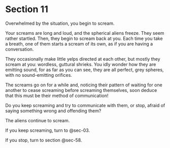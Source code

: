 # Section 11 {#sec-11}

Overwhelmed by the situation, you begin to scream. 

Your screams are long and loud, and the spherical aliens freeze. They seem rather startled. Then, they begin to scream back at you. Each time you take a breath, one of them starts a scream of its own, as if you are having a conversation.

They occasionally make little yelps directed at each other, but mostly they scream at you: wordless, guttural shrieks. You idly wonder how they are emitting sound, for as far as you can see, they are all perfect, grey spheres, with no sound-emitting orifices. 

The screams go on for a while and, noticing their pattern of waiting for one another to cease screaming before screaming themselves, soon deduce that this must be their method of communication! 

Do you keep screaming and try to communicate with them, or stop, afraid of saying something wrong and offending them? 

The aliens continue to scream.

If you keep screaming, turn to @sec-03.

If you stop, turn to section @sec-58.
 
